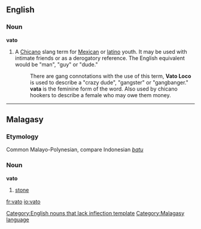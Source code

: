 ==English==
===Noun===
'''vato'''
#{{slang}} A [[w:Chicano|Chicano]] slang term for [[Mexican]] or [[latino]] youth.  It may be used with intimate friends or as a derogatory reference.  The English equivalent would be "man", "guy" or "dude." 
#:There are gang connotations with the use of this term, '''Vato Loco''' is used to describe a "crazy dude", "gangster" or "gangbanger."
#:'''vata''' is the feminine form of the word. Also used by chicano hookers to describe a female who may owe them money.

----

==Malagasy==
===Etymology===
Common Malayo-Polynesian, compare Indonesian ''[[batu]]''
===Noun===
'''vato'''

# [[stone]]

[[Category:English nouns that lack inflection template]]
[[Category:Malagasy language]]

[[fr:vato]]
[[io:vato]]